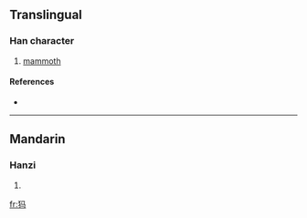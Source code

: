 {{also|獁}}
==Translingual==

===Han character===
{{Han char|rn=94|rad=犬|as=03|sn=6|four=|canj=大竹弓女一 (KHNVM)}}

# [[mammoth]]

====References====
* {{Han ref|kx=0706.171|hdz=21333.150|uh=72B8|ud=29368}}

----

==Mandarin==

===Hanzi===
{{cmn-hanzi|tra=獁|pin=[[mà]] ([[ma4]])|wg=ma<sup>4</sup>}}

# {{defn|Mandarin}}

[[fr:犸]]